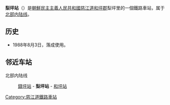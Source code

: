 {{朝鮮半島車站資訊
|公司色 = blue
|文字色 = 
|站名 = 梨坪站
|圖片 = 
|pxl = 
|圖片說明 =
|前一站 = [[錢坪站|錢坪]]
|前一站距離 = 
|後一站距離 = 4.6
|後一站 = [[和坪站|和坪]]
|所屬路線 = [[北部内陆线|北部内陆线]]
|距離 =83.2
|起點站 = [[满浦青年站|满浦青年]]
|諺文 = 리평역
|朝鮮漢字 = 梨坪驛
|文觀部式 = 
|馬-賴式 = Rip'yŏng-yŏk
|副站名 = 
|車站編號 = 
|停站路線數 = 
|所屬公司 = [[朝鮮民主主義人民共和國鐵道省|朝鮮民主主義人民共和國鐵道省]]
|所在地 =[[慈江道|慈江道]][[和坪郡|和坪郡]]梨坪里
|車站構造 = 地面车站
|月台配置 = 
|啟用年月日 =1988年8月3日
|廢站年月日 = 
|上下車人次 = 
|統計年度 = 
|轉車 = 
|備註 = 
|全寬備註 = 
}}

'''梨坪站'''（{{lang-ko|리평역}}）是[[朝鮮民主主義人民共和國|朝鮮民主主義人民共和國]][[慈江道|慈江道]][[和坪郡|和坪郡]]梨坪里的一個鐵路車站，属于[[北部内陆线|北部内陆线]]。

==历史==
*1988年8月3日，落成使用。

==邻近车站==
北部内陆线
:[[錢坪站|錢坪站]] - '''梨坪站''' - [[和坪站|和坪站]]

{{朝鲜铁路小作品}}

{{北部内陆线}}

[[Category:慈江道鐵路車站|Category:慈江道鐵路車站]]